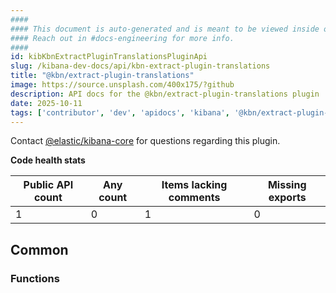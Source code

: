 ```yaml
---
####
#### This document is auto-generated and is meant to be viewed inside our experimental, new docs system.
#### Reach out in #docs-engineering for more info.
####
id: kibKbnExtractPluginTranslationsPluginApi
slug: /kibana-dev-docs/api/kbn-extract-plugin-translations
title: "@kbn/extract-plugin-translations"
image: https://source.unsplash.com/400x175/?github
description: API docs for the @kbn/extract-plugin-translations plugin
date: 2025-10-11
tags: ['contributor', 'dev', 'apidocs', 'kibana', '@kbn/extract-plugin-translations']
---
```




Contact [@elastic/kibana-core](https://github.com/orgs/elastic/teams/kibana-core) for questions regarding this plugin.

**Code health stats**

| Public API count  | Any count | Items lacking comments | Missing exports |
|-------------------|-----------|------------------------|-----------------|
| 1 | 0 | 1 | 0 |

## Common

### Functions
<DocDefinitionList data={kbnExtractPluginTranslationsObj.common.functions}/>

